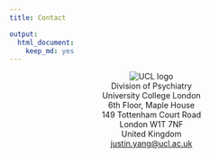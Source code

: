 ```yaml
---
title: Contact

output:
  html_document:
    keep_md: yes
---
```

<center><img src="UCL.svg" style="max-width:40%;min-width:40px;" alt="UCL logo"/>  
Division of Psychiatry  
University College London    
6th Floor, Maple House  
149 Tottenham Court Road  
London W1T 7NF  
United Kingdom  
<justin.yang@ucl.ac.uk>  

<a href = "https://twitter.com/JustinCYang"><i class="fa-brands fa-twitter fa-3x"></i></a> <a href = "https://www.linkedin.com/in/yangjustinc"><i class="fa-brands fa-linkedin fa-3x"></i></a> <a href = "https://github.com/yangjustinc"><i class="fa-brands fa-github fa-3x"></i></a> <a href = "https://orcid.org/0000-0003-2881-4906"><i class="ai ai-orcid fa-3x"></i></a> <a href = "https://scholar.google.com/citations?user=o-MsbBYAAAAJ"><i class="ai ai-google-scholar fa-3x"></i></a>  <a href = "https://publons.com/researcher/1396604/justin-c-yang"><i class="ai ai-publons fa-3x"></i></a>

</center>
